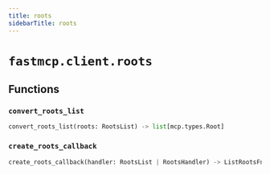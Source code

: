 ```yaml
---
title: roots
sidebarTitle: roots
---
```


# `fastmcp.client.roots`

## Functions

### `convert_roots_list` <sup><a href="https://github.com/Maxi91f/fastmcp/blob/main/src/fastmcp/client/roots.py#L19" target="_blank"><Icon icon="github" style="width: 14px; height: 14px;" /></a></sup>

```python
convert_roots_list(roots: RootsList) -> list[mcp.types.Root]
```

### `create_roots_callback` <sup><a href="https://github.com/Maxi91f/fastmcp/blob/main/src/fastmcp/client/roots.py#L33" target="_blank"><Icon icon="github" style="width: 14px; height: 14px;" /></a></sup>

```python
create_roots_callback(handler: RootsList | RootsHandler) -> ListRootsFnT
```
